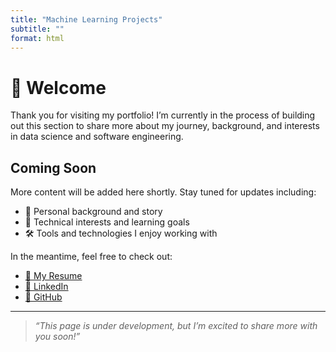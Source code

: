 ```yaml
---
title: "Machine Learning Projects"
subtitle: ""
format: html
---
```


# 👋 Welcome

Thank you for visiting my portfolio! I'm currently in the process of building out this section to share more about my journey, background, and interests in data science and software engineering.

## Coming Soon

More content will be added here shortly. Stay tuned for updates including:

- 📘 Personal background and story  
- 🧠 Technical interests and learning goals  
- 🛠️ Tools and technologies I enjoy working with  

In the meantime, feel free to check out:

- [📄 My Resume](Joshua%20Macias%20Vmock%20Resume.pdf){target=_blank}  
- [💼 LinkedIn](https://linkedin.com/in/joshua-macias-01655017a){target=_blank}  
- [🐙 GitHub](https://github.com/joshuaamacias){target=_blank}  

---

> *“This page is under development, but I'm excited to share more with you soon!”*
